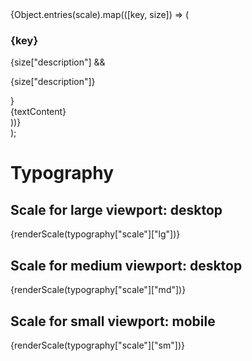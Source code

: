 
<Meta title="Amsterdam/Typography" />

  <div>
    {Object.entries(scale).map(([key, size]) => (
      <div key={key}>
        <h3>{key}</h3>
        {size["description"] && <p>{size["description"]}</p>}
        <div
          style={{
            fontFamily: typography["sans-serif"]["font-family"].value,
            fontSize: size["font-size"] ? size["font-size"].value : null,
            fontWeight: size["font-weight"] ? size["font-weight"].value : null,
            lineHeight: size["line-height"] ? size["line-height"].value : null,
          }}
        >
          {textContent}
        </div>
      </div>
    ))}
  </div>
);

# Typography

## Scale for large viewport: desktop

<div>{renderScale(typography["scale"]["lg"])}</div>

## Scale for medium viewport: desktop

<div>{renderScale(typography["scale"]["md"])}</div>

## Scale for small viewport: mobile

<div>{renderScale(typography["scale"]["sm"])}</div>

